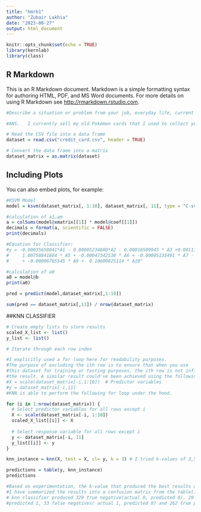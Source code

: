 ```yaml
---
title: "hmrk1"
author: "Zubair Lakhia"
date: "2023-08-27"
output: html_document
---
```


```r
knitr::opts_chunk$set(echo = TRUE)
library(kernlab)
library(class)

```

## R Markdown

This is an R Markdown document. Markdown is a simple formatting syntax for authoring HTML, PDF, and MS Word documents. For more details on using R Markdown see <http://rmarkdown.rstudio.com>.



```r
#Describe a situation or problem from your job, everyday life, current events, etc., for which a classification model would be appropriate. List some (up to 5) predictors that you might use.

#ANS.	I currently sell my old Pokémon cards that I used to collect years ago. Each of these have a certain value and go for a very high price or a very low price. Some of the predictors I would use to help me determine what price to set it at would be the type of the Pokémon, the rarity of the card, whether or not it is a reverse holo or a holographic card,  by set, or by what date the card was produced. 
```


```r
# Read the CSV file into a data frame
dataset = read.csv("credit_card.csv", header = TRUE)

# Convert the data frame into a matrix
dataset_matrix = as.matrix(dataset)
```

## Including Plots

You can also embed plots, for example:

```r
#KSVM Model
model = ksvm(dataset_matrix[, 1:10], dataset_matrix[, 11], type = "C-svc", kernel = "vanilladot", C = 200, scaled = TRUE)
```

```r
#calculation of a1…am
a = colSums(model@xmatrix[[1]] * model@coef[[1]])
decimals = format(a, scientific = FALSE)
print(decimals)
```


```r
#Equation for Classifier:
#y = -0.00035658041*A1 - 0.00005234880*A2 - 0.00016509945 * A3 +0.00111617077 *A4 +
#     1.00758841864 * A5 + -0.00047342530 * A6 + -0.00005133491 * A7 - 0.00003788560 * A8 
#     + -0.00006765545 * A9 +  0.10600825114 * A10"
```


```r
#calculation of a0
a0 = model@b
print(a0)

pred = predict(model,dataset_matrix[,1:10])
```


```r
sum(pred == dataset_matrix[,11]) / nrow(dataset_matrix)
```


##KNN CLASSIFIER



```r
# Create empty lists to store results
scaled_X_list <- list()
y_list <- list()

# Iterate through each row index

#I explicitly used a for loop here for readability purposes.
#The purpose of excluding the ith row is to ensure that when you use 
#this dataset for training or testing purposes, the ith row is not influencing
#the result. A similar result could've been achieved using the following code: 
#X = scale(dataset_matrix[-i,1:10])  # Predictor variables
#y = dataset_matrix[-i,11] 
#KNN is able to perform the following for loop under the hood. 

for (i in 1:nrow(dataset_matrix)) {
  # Select predictor variables for all rows except i
  X <- scale(dataset_matrix[-i, 1:10])
  scaled_X_list[[i]] <- X
  
  # Select response variable for all rows except i
  y <- dataset_matrix[-i, 11]
  y_list[[i]] <- y
}
```



```r
knn_instance = knn(X, test = X, cl= y, k = 3) # I tried k-values of 3,5 and 7.
```



```r
predictions = table(y, knn_instance)
predictions
```



```r
#Based on experimentation, the k-value that produced the best results was a k-value of 3.
#I have summarized the results into a confusion matrix from the table() method. The best
# knn classifier produced 329 true negative(actual 0, predicted 0), 29 false positives(actual 0,
#predicted 1, 33 false negatives( actual 1, predicted 0) and 262 true positive(actual 1, predicted 1).

```

